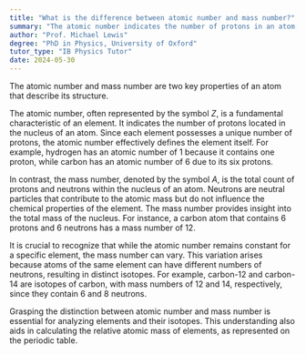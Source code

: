 ```yaml
---
title: "What is the difference between atomic number and mass number?"
summary: "The atomic number indicates the number of protons in an atom, whereas the mass number represents the total count of protons and neutrons combined."
author: "Prof. Michael Lewis"
degree: "PhD in Physics, University of Oxford"
tutor_type: "IB Physics Tutor"
date: 2024-05-30
---
```


The atomic number and mass number are two key properties of an atom that describe its structure.

The atomic number, often represented by the symbol $Z$, is a fundamental characteristic of an element. It indicates the number of protons located in the nucleus of an atom. Since each element possesses a unique number of protons, the atomic number effectively defines the element itself. For example, hydrogen has an atomic number of $1$ because it contains one proton, while carbon has an atomic number of $6$ due to its six protons.

In contrast, the mass number, denoted by the symbol $A$, is the total count of protons and neutrons within the nucleus of an atom. Neutrons are neutral particles that contribute to the atomic mass but do not influence the chemical properties of the element. The mass number provides insight into the total mass of the nucleus. For instance, a carbon atom that contains $6$ protons and $6$ neutrons has a mass number of $12$.

It is crucial to recognize that while the atomic number remains constant for a specific element, the mass number can vary. This variation arises because atoms of the same element can have different numbers of neutrons, resulting in distinct isotopes. For example, carbon-12 and carbon-14 are isotopes of carbon, with mass numbers of $12$ and $14$, respectively, since they contain $6$ and $8$ neutrons.

Grasping the distinction between atomic number and mass number is essential for analyzing elements and their isotopes. This understanding also aids in calculating the relative atomic mass of elements, as represented on the periodic table.
    